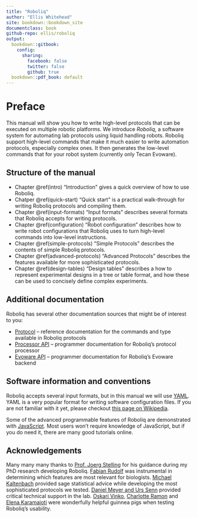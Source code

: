 ```yaml
---
title: "Roboliq"
author: "Ellis Whitehead"
site: bookdown::bookdown_site
documentclass: book
github-repo: ellis/roboliq
output:
  bookdown::gitbook:
    config:
      sharing:
        facebook: false
        twitter: false
        github: true
  bookdown::pdf_book: default
---
```


# Preface {-}

This manual will show you how to write high-level protocols that can be executed on multiple robotic platforms.
We introduce *Roboliq*, a software system for automating lab protocols using liquid handling robots.
Roboliq support high-level commands that make it much easier to write automation protocols, especially complex ones.
It then generates the low-level commands that for your robot system (currently only Tecan Evoware).

## Structure of the manual {-}

* Chapter \@ref(intro) "Introduction" gives a quick overview of how to use Roboliq.
* Chatper \@ref(quick-start) "Quick start" is a practical walk-through for writing Roboliq protocols and compiling them.
* Chapter \@ref(input-formats) "Input formats" describes several formats that Roboliq accepts for writing protocols.
* Chapter \@ref(configuration) "Robot configuration" describes how to write robot configurations that Roboliq uses to turn high-level commands into low-level instructions.
* Chapter \@ref(simple-protocols) "Simple Protocols" describes the contents of simple Roboliq protocols.
* Chapter \@ref(advanced-protocols) "Advanced Protocols" describes the features available for more sophisticated protocols.
* Chapter \@ref(design-tables) "Design tables" describes a how to represent experimental designs in a tree or table format, and how these can be used to concisely define complex experiments.

[//]: # (
* Chapter 7 "Compiling protocols" describes how to compile your protocols for a target robot.
* Chapter 8 "Output files" describes the files created when compilinig protocols and how you can use them.
* Chapter 9 "Protocol execution" describes how to execute protocols and how Roboliq handles measurements.
* Chapter 10 "Cookbook" provides examples of various common protocols.
* Chapter 11 "Troubleshooting" tries to help you when you run into problems.
* Chapter 12 "Development" provides further information for programmers who would like to extend or adapt the Roboliq software.
)


## Additional documentation {-}

Roboliq has several other documentation sources that might be of interest to you:

* [Protocol](../protocol/index.html) -- reference documentation for the commands and type available in Roboliq protocols
* [Processor API](../roboliq-processor/index.html) -- programmer documentation for Roboliq's protocol processor
* [Evoware API](../roboliq-evoware/index.html) -- programmer documentation for Roboliq's Evoware backend


## Software information and conventions {-}

Roboliq accepts several input formats, but in this manual we will use [YAML](http://yaml.olg).
YAML is a very popular format for writing software configuration files.
If you are not familiar with it yet, please checkout [this page on Wikipedia](https://en.wikipedia.org/wiki/YAML).

Some of the advanced programmable features of Roboliq are demonstrated with [JavaScript](https://en.wikipedia.org/wiki/JavaScript).
Most users won't require knowledge of JavaScript, but if you do need it, there are many good tutorials online.


## Acknowledgements {-}

Many many many thanks to [Prof. Joerg Stelling](http://www.csb.ethz.ch/group/members/person-detail.html?persid=125262) for his guidance during my PhD research developing Roboliq.
[Fabian Rudolf](http://www.csb.ethz.ch/group/members/person-detail.html?persid=104270) was instrumental in determining which features are most relevant for biologists.
[Michael Kaltenbach](http://www.csb.ethz.ch/group/members/person-detail.html.html?persid=157302) provided sage statistical advice while developing the most sophisticated protocols we tested.
[Daniel Meyer and Urs Senn](https://www.bsse.ethz.ch/laf/the-facility/team.html)
provided critical technical support in the lab.
[Oskari Vinko](https://www.linkedin.com/in/oskarivinko/),
[Charlotte Ramon](http://www.csb.ethz.ch/group/members/person-detail.html?persid=212334) and
[Elena Karamaioti](http://www.csb.ethz.ch/group/members/person-detail.html?persid=202373)
were wonderfully helpful guinnea pigs when testing Roboliq's usability.
